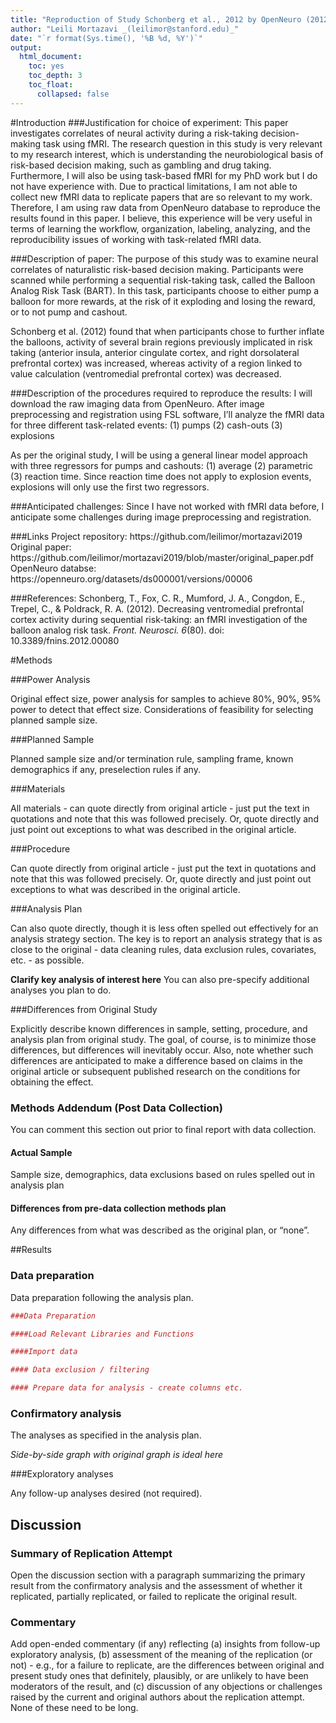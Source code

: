 ```yaml
---
title: "Reproduction of Study Schonberg et al., 2012 by OpenNeuro (2012, Frontiers in Neuroscience)"
author: "Leili Mortazavi _(leilimor@stanford.edu)_"
date: "`r format(Sys.time(), '%B %d, %Y')`"
output:
  html_document:
    toc: yes
    toc_depth: 3
    toc_float:
      collapsed: false
---
```


<!-- Replication reports should all use this template to standardize reporting across projects.  These reports will be public supplementary materials that accompany the summary report(s) of the aggregate results. -->

#Introduction
###Justification for choice of experiment:
This paper investigates correlates of neural activity during a risk-taking decision-making task using fMRI. The research question in this study is very relevant to my research interest, which is understanding the neurobiological basis of risk-based decision making, such as gambling and drug taking. Furthermore, I will also be using task-based fMRI for my PhD work but I do not have experience with. Due to practical limitations, I am not able to collect new fMRI data to replicate papers that are so relevant to my work. Therefore, I am using raw data from OpenNeuro database to reproduce the results found in this paper. I believe, this experience will be very useful in terms of learning the workflow, organization, labeling, analyzing, and the reproducibility issues of working with task-related fMRI data.

###Description of paper:
The purpose of this study was to examine neural correlates of naturalistic risk-based decision making. Participants were scanned while performing a sequential risk-taking task, called the Balloon Analog Risk Task (BART). In this task, participants choose to either pump a balloon for more rewards, at the risk of it exploding and losing the reward, or to not pump and cashout. 

Schonberg et al. (2012) found that when participants chose to further inflate the balloons, activity of several brain regions previously implicated in risk taking (anterior insula, anterior cingulate cortex, and right dorsolateral prefrontal cortex) was increased, whereas activity of a region linked to value calculation (ventromedial prefrontal cortex) was decreased. 

###Description of the procedures required to reproduce the results:
I will download the raw imaging data from OpenNeuro. After image preprocessing and registration using FSL software, I'll analyze the fMRI data for three different task-related events: 
(1) pumps 
(2) cash-outs 
(3) explosions

As per the original study, I will be using a general linear model approach with three regressors for pumps and cashouts: 
(1) average 
(2) parametric
(3) reaction time.
Since reaction time does not apply to explosion events, explosions will only use the first two regressors.

###Anticipated challenges:
Since I have not worked with fMRI data before, I anticipate some challenges during image preprocessing and registration. 

###Links
Project repository: https://github.com/leilimor/mortazavi2019
Original paper: https://github.com/leilimor/mortazavi2019/blob/master/original_paper.pdf 
OpenNeuro databse: https://openneuro.org/datasets/ds000001/versions/00006

###References:
Schonberg, T., Fox, C. R., Mumford, J. A., Congdon, E., Trepel, C., & Poldrack, R. A. (2012). Decreasing ventromedial prefrontal cortex activity during sequential risk-taking: an fMRI investigation of the balloon analog risk task. _Front. Neurosci. 6_(80). doi: 10.3389/fnins.2012.00080


#Methods

###Power Analysis

Original effect size, power analysis for samples to achieve 80%, 90%, 95% power to detect that effect size.  Considerations of feasibility for selecting planned sample size.

###Planned Sample

Planned sample size and/or termination rule, sampling frame, known demographics if any, preselection rules if any.

###Materials

All materials - can quote directly from original article - just put the text in quotations and note that this was followed precisely.  Or, quote directly and just point out exceptions to what was described in the original article.

###Procedure	

Can quote directly from original article - just put the text in quotations and note that this was followed precisely.  Or, quote directly and just point out exceptions to what was described in the original article.

###Analysis Plan

Can also quote directly, though it is less often spelled out effectively for an analysis strategy section.  The key is to report an analysis strategy that is as close to the original - data cleaning rules, data exclusion rules, covariates, etc. - as possible.  

**Clarify key analysis of interest here**  You can also pre-specify additional analyses you plan to do.

###Differences from Original Study

Explicitly describe known differences in sample, setting, procedure, and analysis plan from original study.  The goal, of course, is to minimize those differences, but differences will inevitably occur.  Also, note whether such differences are anticipated to make a difference based on claims in the original article or subsequent published research on the conditions for obtaining the effect.

### Methods Addendum (Post Data Collection)

You can comment this section out prior to final report with data collection.

#### Actual Sample
  Sample size, demographics, data exclusions based on rules spelled out in analysis plan

#### Differences from pre-data collection methods plan
  Any differences from what was described as the original plan, or “none”.


##Results


### Data preparation

Data preparation following the analysis plan.
	
```r
###Data Preparation

####Load Relevant Libraries and Functions

####Import data

#### Data exclusion / filtering

#### Prepare data for analysis - create columns etc.
```

### Confirmatory analysis

The analyses as specified in the analysis plan.  

*Side-by-side graph with original graph is ideal here*

###Exploratory analyses

Any follow-up analyses desired (not required).  

## Discussion

### Summary of Replication Attempt

Open the discussion section with a paragraph summarizing the primary result from the confirmatory analysis and the assessment of whether it replicated, partially replicated, or failed to replicate the original result.  

### Commentary

Add open-ended commentary (if any) reflecting (a) insights from follow-up exploratory analysis, (b) assessment of the meaning of the replication (or not) - e.g., for a failure to replicate, are the differences between original and present study ones that definitely, plausibly, or are unlikely to have been moderators of the result, and (c) discussion of any objections or challenges raised by the current and original authors about the replication attempt.  None of these need to be long.
